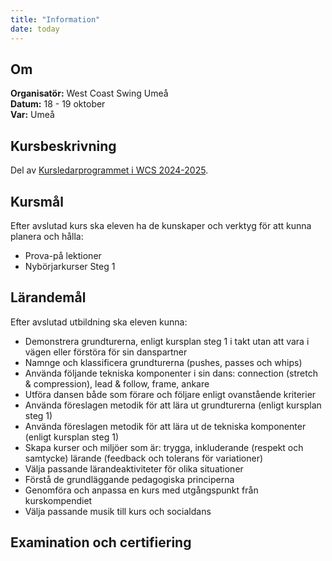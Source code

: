 ```yaml
---
title: "Information"
date: today
---
```


::: {.callout-warning icon=false}

## Om

**Organisatör:** 	                West Coast Swing Umeå  
**Datum:**	   	                    18 - 19 oktober  
**Var:**		 			        Umeå    

:::

## Kursbeskrivning

Del av [Kursledarprogrammet i WCS 2024-2025](https://wcs-umea.github.io/kursledarprogram/2024-2025/).

## Kursmål
Efter avslutad kurs ska eleven ha de kunskaper och verktyg för att kunna planera och hålla:

- Prova-på lektioner
- Nybörjarkurser Steg 1


## Lärandemål

Efter avslutad utbildning ska eleven kunna:

- Demonstrera grundturerna, enligt kursplan steg 1 i takt utan att vara i vägen eller förstöra för sin danspartner
- Namnge och klassificera grundturerna (pushes, passes och whips)
- Använda följande tekniska komponenter i sin dans: connection (stretch & compression), lead & follow, frame, ankare
- Utföra dansen både som förare och följare enligt ovanstående kriterier
- Använda föreslagen metodik för att lära ut grundturerna (enligt kursplan steg 1)
- Använda föreslagen metodik för att lära ut de tekniska komponenter (enligt kursplan steg 1)
- Skapa kurser och miljöer som är:
trygga, inkluderande (respekt och samtycke)
lärande (feedback och tolerans för variationer)
- Välja passande lärandeaktiviteter för olika situationer
- Förstå de grundläggande pedagogiska principerna
- Genomföra och anpassa en kurs med utgångspunkt från kurskompendiet
- Välja passande musik till kurs och socialdans





## Examination och certifiering  

